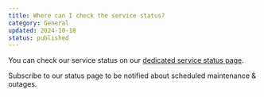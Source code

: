 ```yaml
---
title: Where can I check the service status?
category: General
updated: 2024-10-18
status: published
---
```


You can check our service status on our [dedicated service status page](https://status.cudocompute.com/).

Subscribe to our status page to be notified about scheduled maintenance & outages.
